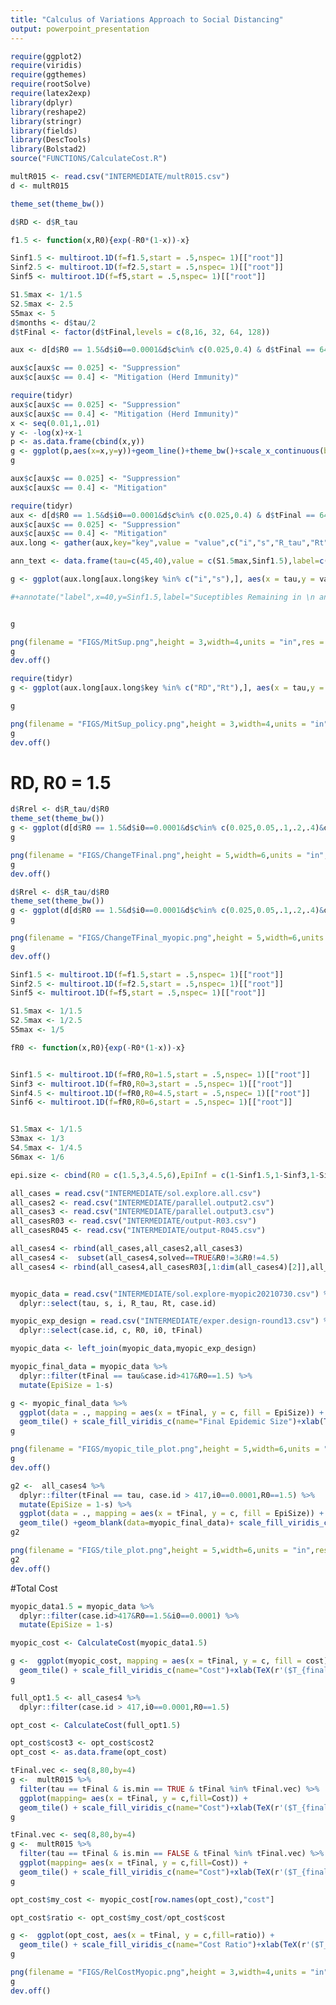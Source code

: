 ```yaml
---
title: "Calculus of Variations Approach to Social Distancing"
output: powerpoint_presentation
---
```


```r
require(ggplot2)
require(viridis)
require(ggthemes)
require(rootSolve)
require(latex2exp)
library(dplyr)
library(reshape2)
library(stringr)
library(fields)
library(DescTools)
library(Bolstad2)
source("FUNCTIONS/CalculateCost.R")
```

```r
multR015 <- read.csv("INTERMEDIATE/multR015.csv")
d <- multR015
```

```r
theme_set(theme_bw())
```

```r
d$RD <- d$R_tau
```


```r
f1.5 <- function(x,R0){exp(-R0*(1-x))-x}
```
```r

Sinf1.5 <- multiroot.1D(f=f1.5,start = .5,nspec= 1)[["root"]]
Sinf2.5 <- multiroot.1D(f=f2.5,start = .5,nspec= 1)[["root"]]
Sinf5 <- multiroot.1D(f=f5,start = .5,nspec= 1)[["root"]]

S1.5max <- 1/1.5
S2.5max <- 2.5
S5max <- 5
d$months <- d$tau/2
d$tFinal <- factor(d$tFinal,levels = c(8,16, 32, 64, 128))
```

```r
aux <- d[d$R0 == 1.5&d$i0==0.0001&d$c%in% c(0.025,0.4) & d$tFinal == 64 &d$optimization == "full",]
```

```r
aux$c[aux$c == 0.025] <- "Suppression"
aux$c[aux$c == 0.4] <- "Mitigation (Herd Immunity)"

require(tidyr)
aux$c[aux$c == 0.025] <- "Suppression"
aux$c[aux$c == 0.4] <- "Mitigation (Herd Immunity)"
x <- seq(0.01,1,.01)
y <- -log(x)+x-1
p <- as.data.frame(cbind(x,y))
g <- ggplot(p,aes(x=x,y=y))+geom_line()+theme_bw()+scale_x_continuous(breaks = c(0,.2,.4,.6,.8,1),labels = c(0, "0.2","0.4","0.6","0.8","1"))+xlab("RD")+ylab("g(x)")+xlab("x")+scale_y_continuous(breaks= c(0,1,2,3),labels = c(0, "1", "2","3"))
g
```

```r
aux$c[aux$c == 0.025] <- "Suppression"
aux$c[aux$c == 0.4] <- "Mitigation"

require(tidyr)
aux <- d[d$R0 == 1.5&d$i0==0.0001&d$c%in% c(0.025,0.4) & d$tFinal == 64 &d$optimization == "full",]
aux$c[aux$c == 0.025] <- "Suppression"
aux$c[aux$c == 0.4] <- "Mitigation"
aux.long <- gather(aux,key="key",value = "value",c("i","s","R_tau","Rt","RD"))

ann_text <- data.frame(tau=c(45,40),value = c(S1.5max,Sinf1.5),label=c("Max Suceptibles\n for Herd Immunity","Suceptibles Remaining in \n an Uncontrolled Epidemic"),key=c("s","s"),c=c("Mitigation","Mitigation"))

g <- ggplot(aux.long[aux.long$key %in% c("i","s"),], aes(x = tau,y = value,linetype=key))+geom_line()+xlab(TeX(r'($\tau$)'))+scale_y_continuous(limits = c(0,1))+facet_grid(.~c)+ylab("Proportion of Population")+geom_hline(yintercept=Sinf1.5,linetype="dashed",color="red")+geom_hline(yintercept=S1.5max,linetype="dashed",color="red")+scale_linetype(name="",labels=list(TeX(r'($i$)'),TeX(r'($s$)')))+geom_label(data=ann_text,aes(label=label),size=2.2,label.size = .1,label.padding=unit(.1,"lines"),label.r = unit(.1,"lines"))+theme(legend.position = "bottom")

#+annotate("label",x=40,y=Sinf1.5,label="Suceptibles Remaining in \n an Uncontrolled Epidemic")+annotate("label",x=50,y=S1.5max,c="Mitigation",label="Max Suceptibles\n for Herd Immunity")


g
```

```r
png(filename = "FIGS/MitSup.png",height = 3,width=4,units = "in",res = 800)
g
dev.off()

```

```r

require(tidyr)
g <- ggplot(aux.long[aux.long$key %in% c("RD","Rt"),], aes(x = tau,y = value,linetype = key))+geom_line()+theme_bw()+xlab(TeX(r'($\tau$)'))+scale_y_continuous(limits = c(0,1.5))+facet_grid(.~c)+ylab("")+geom_hline(yintercept=1,linetype="dashed",color="red")+scale_linetype_discrete(name="",breaks=c("RD","Rt"),labels=list(TeX(r'($R_D$)'),TeX(r'($R_{\tau}$)')))+theme(legend.position = "bottom")+ylab("Reproduction Number")

g
```
```r
png(filename = "FIGS/MitSup_policy.png",height = 3,width=4,units = "in",res = 800)
g
dev.off()

```











# RD, R0 = 1.5

```r
d$Rrel <- d$R_tau/d$R0
theme_set(theme_bw())
g <- ggplot(d[d$R0 == 1.5&d$i0==0.0001&d$c%in% c(0.025,0.05,.1,.2,.4)&d$optimization=="full",], aes(x = tau,y = RD,group = c,color=as.factor(c)))+geom_line()+facet_grid(.~tFinal,scales="free_x",space="free")+theme(legend.position = "bottom")+xlab(TeX(r'($\tau$)'))+ylab(TeX(r'($R_D$)'))+scale_y_continuous(limits = c(0,1.5))+scale_fill_manual(values=viridis(6)[c(5,4,3,2,1)],aesthetics = "color",name="c")+scale_x_continuous(breaks = c(8,16,32,64,128))
g
```
```r
png(filename = "FIGS/ChangeTFinal.png",height = 5,width=6,units = "in",res = 800)
g
dev.off()

```
```r
d$Rrel <- d$R_tau/d$R0
theme_set(theme_bw())
g <- ggplot(d[d$R0 == 1.5&d$i0==0.0001&d$c%in% c(0.025,0.05,.1,.2,.4)&d$optimization=="myopic",], aes(x = tau,y = RD,group = c,color=as.factor(c)))+geom_line()+facet_grid(.~tFinal,scales="free_x",space="free")+theme(legend.position = "bottom")+xlab(TeX(r'($\tau$)'))+ylab(TeX(r'($R_D$)'))+scale_y_continuous(limits = c(0,1.5))+scale_fill_manual(values=viridis(6)[c(5,4,3,2,1)],aesthetics = "color",name="c")+scale_x_continuous(breaks = c(8,16,32,64,128))
g
```
```r
png(filename = "FIGS/ChangeTFinal_myopic.png",height = 5,width=6,units = "in",res = 600)
g
dev.off()

```







```r

Sinf1.5 <- multiroot.1D(f=f1.5,start = .5,nspec= 1)[["root"]]
Sinf2.5 <- multiroot.1D(f=f2.5,start = .5,nspec= 1)[["root"]]
Sinf5 <- multiroot.1D(f=f5,start = .5,nspec= 1)[["root"]]

S1.5max <- 1/1.5
S2.5max <- 1/2.5
S5max <- 1/5
```





```r

fR0 <- function(x,R0){exp(-R0*(1-x))-x}


Sinf1.5 <- multiroot.1D(f=fR0,R0=1.5,start = .5,nspec= 1)[["root"]]
Sinf3 <- multiroot.1D(f=fR0,R0=3,start = .5,nspec= 1)[["root"]]
Sinf4.5 <- multiroot.1D(f=fR0,R0=4.5,start = .5,nspec= 1)[["root"]]
Sinf6 <- multiroot.1D(f=fR0,R0=6,start = .5,nspec= 1)[["root"]]


S1.5max <- 1/1.5
S3max <- 1/3
S4.5max <- 1/4.5
S6max <- 1/6

epi.size <- cbind(R0 = c(1.5,3,4.5,6),EpiInf = c(1-Sinf1.5,1-Sinf3,1-Sinf4.5,1-Sinf6),EpiMin = c(1-S1.5max,1-S3max,1-S4.5max,1-S6max))

all_cases = read.csv("INTERMEDIATE/sol.explore.all.csv")
all_cases2 <- read.csv("INTERMEDIATE/parallel.output2.csv")
all_cases3 <- read.csv("INTERMEDIATE/parallel.output3.csv")
all_casesR03 <- read.csv("INTERMEDIATE/output-R03.csv")
all_casesR045 <- read.csv("INTERMEDIATE/output-R045.csv")

all_cases4 <- rbind(all_cases,all_cases2,all_cases3)
all_cases4 <-  subset(all_cases4,solved==TRUE&R0!=3&R0!=4.5)
all_cases4 <- rbind(all_cases4,all_casesR03[,1:dim(all_cases4)[2]],all_casesR045[,1:dim(all_cases4)[2]])


myopic_data = read.csv("INTERMEDIATE/sol.explore-myopic20210730.csv") %>%
  dplyr::select(tau, s, i, R_tau, Rt, case.id)

myopic_exp_design = read.csv("INTERMEDIATE/exper.design-round13.csv") %>%
  dplyr::select(case.id, c, R0, i0, tFinal)

myopic_data <- left_join(myopic_data,myopic_exp_design)
```

```r
myopic_final_data = myopic_data %>%
  dplyr::filter(tFinal == tau&case.id>417&R0==1.5) %>%
  mutate(EpiSize = 1-s) 
```

```r

g <- myopic_final_data %>%
  ggplot(data = ., mapping = aes(x = tFinal, y = c, fill = EpiSize)) +
  geom_tile() + scale_fill_viridis_c(name="Final Epidemic Size")+xlab(TeX(r'($T_{final}$)'))+theme(legend.position = "bottom")
g
```
```r
png(filename = "FIGS/myopic_tile_plot.png",height = 5,width=6,units = "in",res = 600)
g
dev.off()

```

```r
g2 <-  all_cases4 %>%
  dplyr::filter(tFinal == tau, case.id > 417,i0==0.0001,R0==1.5) %>%
  mutate(EpiSize = 1-s) %>%
  ggplot(data = ., mapping = aes(x = tFinal, y = c, fill = EpiSize)) +
  geom_tile() +geom_blank(data=myopic_final_data)+ scale_fill_viridis_c(name="Final Epidemic Size")+xlab(TeX(r'($T_{final}$)'))+theme(legend.position = "bottom")
g2
```

```r
png(filename = "FIGS/tile_plot.png",height = 5,width=6,units = "in",res = 800)
g2
dev.off()

```
#Total Cost
```r
myopic_data1.5 = myopic_data %>%
  dplyr::filter(case.id>417&R0==1.5&i0==0.0001) %>%
  mutate(EpiSize = 1-s) 
```

```r
myopic_cost <- CalculateCost(myopic_data1.5)
```

```r
g <-  ggplot(myopic_cost, mapping = aes(x = tFinal, y = c, fill = cost)) +
  geom_tile() + scale_fill_viridis_c(name="Cost")+xlab(TeX(r'($T_{final}$)'))+theme(legend.position = "bottom")
g

```

```r
full_opt1.5 <- all_cases4 %>%
  dplyr::filter(case.id > 417,i0==0.0001,R0==1.5)
```

```r
opt_cost <- CalculateCost(full_opt1.5)
```

```r
opt_cost$cost3 <- opt_cost$cost2
opt_cost <- as.data.frame(opt_cost)
```



```r
tFinal.vec <- seq(8,80,by=4)
g <-  multR015 %>%
  filter(tau == tFinal & is.min == TRUE & tFinal %in% tFinal.vec) %>%
  ggplot(mapping= aes(x = tFinal, y = c,fill=Cost)) +
  geom_tile() + scale_fill_viridis_c(name="Cost")+xlab(TeX(r'($T_{final}$)'))+theme(legend.position = "bottom")+facet_wrap(.~ as.factor(i0))
g

```
```r
tFinal.vec <- seq(8,80,by=4)
g <-  multR015 %>%
  filter(tau == tFinal & is.min == FALSE & tFinal %in% tFinal.vec) %>%
  ggplot(mapping= aes(x = tFinal, y = c,fill=Cost)) +
  geom_tile() + scale_fill_viridis_c(name="Cost")+xlab(TeX(r'($T_{final}$)'))+theme(legend.position = "bottom")+facet_wrap(.~ as.factor(i0))
g

```
```r
opt_cost$my_cost <- myopic_cost[row.names(opt_cost),"cost"]
```

```r
opt_cost$ratio <- opt_cost$my_cost/opt_cost$cost
```

```r
g <-  ggplot(opt_cost, aes(x = tFinal, y = c,fill=ratio)) +
  geom_tile() + scale_fill_viridis_c(name="Cost Ratio")+xlab(TeX(r'($T_{final}$)'))+theme(legend.position = "bottom")
g
```

```r
png(filename = "FIGS/RelCostMyopic.png",height = 3,width=4,units = "in",res = 800)
g
dev.off()

```



